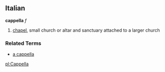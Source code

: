 ==Italian==
'''cappella''' ''f''

# [[chapel]], small church or altar and sanctuary attached to a larger church

===Related Terms===
*[[a cappella]]

[[pl:Cappella]]